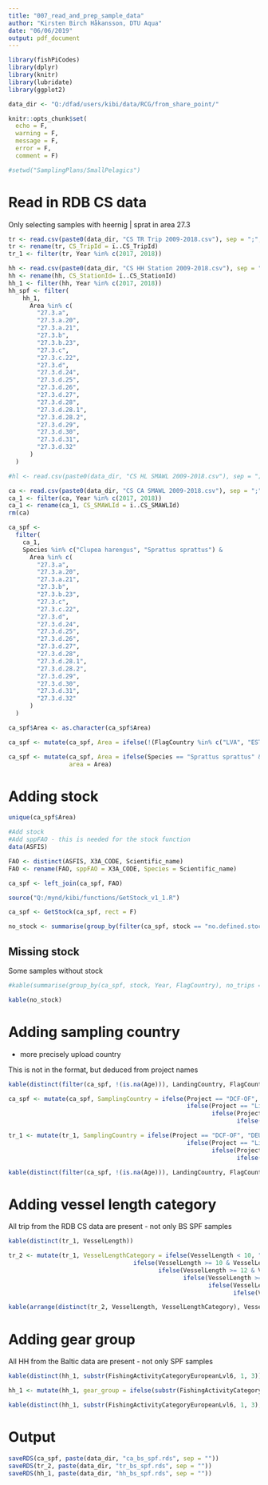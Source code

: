 ```yaml
---
title: "007_read_and_prep_sample_data"
author: "Kirsten Birch Håkansson, DTU Aqua"
date: "06/06/2019"
output: pdf_document
---
```



```r

library(fishPiCodes)	
library(dplyr)
library(knitr)
library(lubridate)
library(ggplot2)

data_dir <- "Q:/dfad/users/kibi/data/RCG/from_share_point/"

knitr::opts_chunk$set(
  echo = F,
  warning = F,
  message = F,
  error = F,
  comment = F)

#setwd("SamplingPlans/SmallPelagics")
```

# Read in RDB CS data

Only selecting samples with heernig | sprat in area 27.3

```r

tr <- read.csv(paste0(data_dir, "CS TR Trip 2009-2018.csv"), sep = ";", na.strings = "NULL")
tr <- rename(tr, CS_TripId = ï..CS_TripId)
tr_1 <- filter(tr, Year %in% c(2017, 2018))

hh <- read.csv(paste0(data_dir, "CS HH Station 2009-2018.csv"), sep = ";", na.strings = "NULL")
hh <- rename(hh, CS_StationId= ï..CS_StationId)
hh_1 <- filter(hh, Year %in% c(2017, 2018))
hh_spf <- filter(
    hh_1,
      Area %in% c(
        "27.3.a",
        "27.3.a.20",
        "27.3.a.21",
        "27.3.b",
        "27.3.b.23",
        "27.3.c",
        "27.3.c.22",
        "27.3.d",
        "27.3.d.24",
        "27.3.d.25",
        "27.3.d.26",
        "27.3.d.27",
        "27.3.d.28",
        "27.3.d.28.1",
        "27.3.d.28.2",
        "27.3.d.29",
        "27.3.d.30",
        "27.3.d.31",
        "27.3.d.32"
      )
  )

#hl <- read.csv(paste0(data_dir, "CS HL SMAWL 2009-2018.csv"), sep = ";", na.strings = "NULL")

ca <- read.csv(paste0(data_dir, "CS CA SMAWL 2009-2018.csv"), sep = ";", na.strings = "NULL")
ca_1 <- filter(ca, Year %in% c(2017, 2018))
ca_1 <- rename(ca_1, CS_SMAWLId = ï..CS_SMAWLId)
rm(ca)

ca_spf <-
  filter(
    ca_1,
    Species %in% c("Clupea harengus", "Sprattus sprattus") &
      Area %in% c(
        "27.3.a",
        "27.3.a.20",
        "27.3.a.21",
        "27.3.b",
        "27.3.b.23",
        "27.3.c",
        "27.3.c.22",
        "27.3.d",
        "27.3.d.24",
        "27.3.d.25",
        "27.3.d.26",
        "27.3.d.27",
        "27.3.d.28",
        "27.3.d.28.1",
        "27.3.d.28.2",
        "27.3.d.29",
        "27.3.d.30",
        "27.3.d.31",
        "27.3.d.32"
      )
  )

ca_spf$Area <- as.character(ca_spf$Area)

ca_spf <- mutate(ca_spf, Area = ifelse(!(FlagCountry %in% c("LVA", "EST")) & Area == "27.3.d.28", "27.3.d.28.2", Area))

ca_spf <- mutate(ca_spf, Area = ifelse(Species == "Sprattus sprattus" &  Area %in% c("27.3.d.28.1", "27.3.d.28.2"), "27.3.d.28", Area),
                 area = Area)

```


# Adding stock

```r

unique(ca_spf$Area)

#Add stock
#Add sppFAO - this is needed for the stock function
data(ASFIS)

FAO <- distinct(ASFIS, X3A_CODE, Scientific_name)
FAO <- rename(FAO, sppFAO = X3A_CODE, Species = Scientific_name)

ca_spf <- left_join(ca_spf, FAO)

source("Q:/mynd/kibi/functions/GetStock_v1_1.R")

ca_spf <- GetStock(ca_spf, rect = F)

no_stock <- summarise(group_by(filter(ca_spf, stock == "no.defined.stock" & Species %in% c("Clupea harengus", "Sprattus sprattus")), Species, Area, Year, FlagCountry), no_trips = length(unique(CS_TripId)))

```

## Missing stock

Some samples without stock

```r
#kable(summarise(group_by(ca_spf, stock, Year, FlagCountry), no_trips = length(unique(CS_TripId))))

kable(no_stock)
```


# Adding sampling country

- more precisely upload country


This is not in the format, but deduced from project names

```r

kable(distinct(filter(ca_spf, !(is.na(Age))), LandingCountry, FlagCountry, Project))

```

```r

ca_spf <- mutate(ca_spf, SamplingCountry = ifelse(Project == "DCF-OF", "DEU",
                                                  ifelse(Project == "LitDCP", "LTU",
                                                         ifelse(Project == "LatDCP", "LVA",
                                                                ifelse(Project == "npzdr", "POL", substr(Project, 1, 3))))))

tr_1 <- mutate(tr_1, SamplingCountry = ifelse(Project == "DCF-OF", "DEU",
                                                  ifelse(Project == "LitDCP", "LTU",
                                                         ifelse(Project == "LatDCP", "LVA",
                                                                ifelse(Project == "npzdr", "POL", substr(Project, 1, 3))))))

```


```r

kable(distinct(filter(ca_spf, !(is.na(Age))), LandingCountry, FlagCountry, Project, SamplingCountry))

```

# Adding vessel length category

All trip from the RDB CS data are present - not only BS SPF samples

```r

kable(distinct(tr_1, VesselLength))

```


```r

tr_2 <- mutate(tr_1, VesselLengthCategory = ifelse(VesselLength < 10, "VL0010",
                                   ifelse(VesselLength >= 10 & VesselLength < 12, "VL1012",
                                          ifelse(VesselLength >= 12 & VesselLength < 18, "VL1218",
                                                 ifelse(VesselLength >= 18 & VesselLength < 24, "VL1824",
                                                        ifelse(VesselLength >= 24 & VesselLength < 40, "VL2440",
                                                               ifelse(VesselLength >= 40, "VL40xx", NA)))))))

```

```r

kable(arrange(distinct(tr_2, VesselLength, VesselLengthCategory), VesselLength))

```

# Adding gear group

All HH from the Baltic data are present - not only SPF samples

```r

kable(distinct(hh_1, substr(FishingActivityCategoryEuropeanLvl6, 1, 3)))

```

```r

hh_1 <- mutate(hh_1, gear_group = ifelse(substr(FishingActivityCategoryEuropeanLvl6, 1, 3) %in% c("GTR","GNS","FPO","FYK","MIS","FPN","LLS","LHP","LHM","LLD","GND") | is.na(FishingActivityCategoryEuropeanLvl6), "passive", "active"))

```


```r
kable(distinct(hh_1, substr(FishingActivityCategoryEuropeanLvl6, 1, 3), gear_group))
```


# Output

```r

saveRDS(ca_spf, paste(data_dir, "ca_bs_spf.rds", sep = ""))
saveRDS(tr_2, paste(data_dir, "tr_bs_spf.rds", sep = ""))
saveRDS(hh_1, paste(data_dir, "hh_bs_spf.rds", sep = ""))


```
